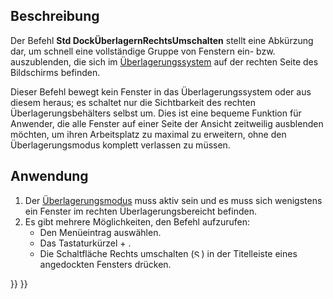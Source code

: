 <languages/>

{{Docnav/de
|[[Std_DockOverlayToggleLeft/de|DockÜberlagernLinksUmschalten]]
|[[Std_DockOverlayToggleTop/de|DockÜberlagernObenUmschalten]]
|[[Std_View_Menu/de|Std Menü Ansicht]]
|IconL=Std_DockOverlayToggleLeft.svg
|IconR=Std_DockOverlayToggleTop.svg
|IconC=Freecad.svg
}}

{{GuiCommand/de
|Name=Std DockOverlayToggleRight
|Name/de=Std DockÜberlagernRechtsUmschalten
|MenuLocation=Ansicht → Überlagerung angedockter Fenster → Rechts umschalten
|Workbenches=Alle
|Shortcut={{KEY|Ctrl}}+{{KEY|Right}}
|Version=1.0
|SeeAlso=[[Std_DockOverlayToggleLeft/de|DockÜberlagernLinksUmschalten]], [[Std_DockOverlayToggleTop/de|DockÜberlagernObenUmschalten]], [[Std_DockOverlayToggleBottom/de|DockÜberlagernUntenUmschalten]], [[Std_DockOverlayAll/de|DockÜberlagernAlle]]
}}

<span id="Description"></span>
==Beschreibung==

Der Befehl '''Std DockÜberlagernRechtsUmschalten''' stellt eine Abkürzung dar, um schnell eine vollständige Gruppe von Fenstern ein- bzw. auszublenden, die sich im [[Std_DockOverlayAll/de|Überlagerungssystem]] auf der rechten Seite des Bildschirms befinden.

Dieser Befehl bewegt kein Fenster in das Überlagerungssystem oder aus diesem heraus; es schaltet nur die Sichtbarkeit des rechten Überlagerungsbehälters selbst um. Dies ist eine bequeme Funktion für Anwender, die alle Fenster auf einer Seite der Ansicht zeitweilig ausblenden möchten, um ihren Arbeitsplatz zu maximal zu erweitern, ohne den Überlagerungsmodus komplett verlassen zu müssen.

<span id="Usage"></span>
==Anwendung==

# Der [[Std_DockOverlayAll/de|Überlagerungsmodus]] muss aktiv sein und es muss sich wenigstens ein Fenster im rechten Überlagerungsbereicht befinden.
# Es gibt mehrere Möglichkeiten, den Befehl aufzurufen:
#* Den Menüeintrag {{MenuCommand|Ansicht → Dock panel overlay → Rechts umschalten}} auswählen.
#* Das Tastaturkürzel {{KEY|Ctrl}} + {{KEY|Right}}.
#* Die Schaltfläche Rechts umschalten ([[File:Std DockOverlayToggleRight.svg|12x12px]]) in der Titelleiste eines angedockten Fensters drücken.


{{Docnav/de
|[[Std_DockOverlayToggleLeft/de|DockÜberlagernLinksUmschalten]]
|[[Std_DockOverlayToggleTop/de|DockÜberlagernObenUmschalten]]
|[[Std_View_Menu/de|Std Menü Ansicht]]
|IconL=Std_DockOverlayToggleLeft.svg
|IconR=Std_DockOverlayToggleTop.svg
|IconC=Freecad.svg
}}

{{Std_Base_navi{{#translation:}}}}
{{Userdocnavi{{#translation:}}}}